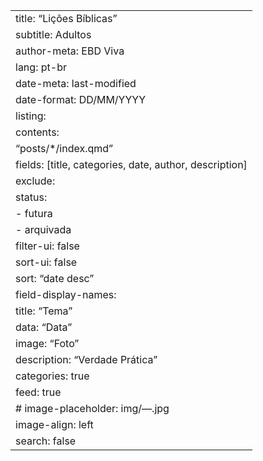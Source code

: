---
title: "Lições Bíblicas"
subtitle: Adultos
author-meta: EBD Viva
lang: pt-br
date-meta: last-modified
date-format: DD/MM/YYYY
listing:
    contents: 
        "posts/*/index.qmd"
    fields: [title, categories, date, author, description]
    exclude:
        status: 
          - futura
          - arquivada
    filter-ui: false
    sort-ui: false
    sort: "date desc"
    field-display-names:
        title: "Tema"
        data: "Data"
        image: "Foto"
        description: "Verdade Prática"
    categories: true
    feed: true
    # image-placeholder: img/---.jpg
    image-align: left
search: false
---